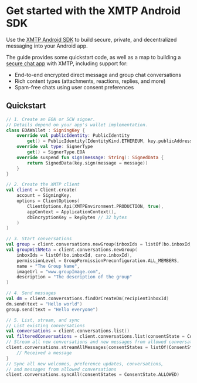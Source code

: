 # Get started with the XMTP Android SDK

Use the [XMTP Android SDK](https://github.com/xmtp/xmtp-android) to build secure, private, and decentralized messaging into your Android app.

The guide provides some quickstart code, as well as a map to building a [secure chat app](/protocol/security) with XMTP, including support for:

- End-to-end encrypted direct message and group chat conversations
- Rich content types (attachments, reactions, replies, and more)
- Spam-free chats using user consent preferences

## Quickstart

```kotlin [Kotlin]
// 1. Create an EOA or SCW signer.
// Details depend on your app's wallet implementation.
class EOAWallet : SigningKey {
    override val publicIdentity: PublicIdentity
        get() = PublicIdentity(IdentityKind.ETHEREUM, key.publicAddress)
    override val type: SignerType
        get() = SignerType.EOA
    override suspend fun sign(message: String): SignedData {
        return SignedData(key.sign(message = message))
    }
}

// 2. Create the XMTP client
val client = Client.create(
    account = SigningKey,
    options = ClientOptions(
        ClientOptions.Api(XMTPEnvironment.PRODUCTION, true),
        appContext = ApplicationContext(),
        dbEncryptionKey = keyBytes // 32 bytes
    )
)

// 3. Start conversations
val group = client.conversations.newGroup(inboxIds = listOf(bo.inboxId, caro.inboxId))
val groupWithMeta = client.conversations.newGroup(
    inboxIds = listOf(bo.inboxId, caro.inboxId),
    permissionLevel = GroupPermissionPreconfiguration.ALL_MEMBERS,
    name = "The Group Name",
    imageUrl = "www.groupImage.com",
    description = "The description of the group"
)

// 4. Send messages
val dm = client.conversations.findOrCreateDm(recipientInboxId)
dm.send(text = "Hello world")
group.send(text = "Hello everyone")

// 5. List, stream, and sync
// List existing conversations
val conversations = client.conversations.list()
val filteredConversations = client.conversations.list(consentState = ConsentState.ALLOWED)
// Stream all new conversations and new messages from allowed conversations
client.conversations.streamAllMessages(consentStates = listOf(ConsentState.ALLOWED)).collect {
    // Received a message
}
// Sync all new welcomes, preference updates, conversations,
// and messages from allowed conversations 
client.conversations.syncAll(consentStates = ConsentState.ALLOWED)
```
